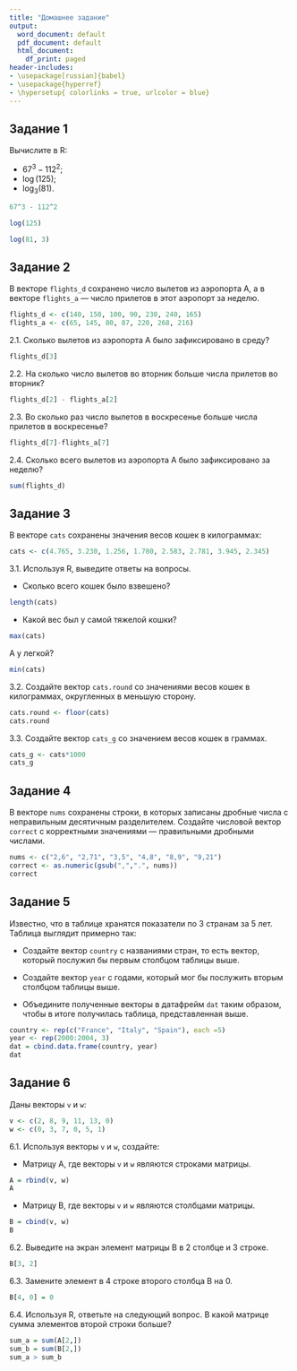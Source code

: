 ```yaml
---
title: "Домашнее задание"
output:
  word_document: default
  pdf_document: default
  html_document:
    df_print: paged
header-includes:
- \usepackage[russian]{babel}
- \usepackage{hyperref}
- \hypersetup{ colorlinks = true, urlcolor = blue}
---
```


## Задание 1

Вычислите в R:

* $67 ^ 3 - 112 ^ 2$;
* $\log(125)$;
* $\log_3(81)$.
```r
67^3 - 112^2
```
```r
log(125)
```
```r
log(81, 3)
```


## Задание 2

В векторе `flights_d` сохранено число вылетов из аэропорта А, а в векторе `flights_a` — число прилетов в этот аэропорт за неделю.

```r
flights_d <- c(140, 150, 100, 90, 230, 240, 165)
flights_a <- c(65, 145, 80, 87, 220, 268, 216)
```

2.1. Сколько вылетов из аэропорта А было зафиксировано в среду?
```r
flights_d[3]
```

2.2.  На сколько число вылетов во вторник больше числа прилетов во вторник?
```r
flights_d[2] - flights_a[2]
```

2.3. Во сколько раз число вылетов в воскресенье больше числа прилетов в воскресенье?
```r
flights_d[7]-flights_a[7]
```

2.4. Сколько всего вылетов из аэропорта А было зафиксировано за неделю?
```r
sum(flights_d)
```

## Задание 3

В векторе `cats` сохранены значения весов кошек в килограммах:

```r
cats <- c(4.765, 3.230, 1.256, 1.780, 2.583, 2.781, 3.945, 2.345)
```

3.1. Используя R, выведите ответы на вопросы.

* Сколько всего кошек было взвешено?
```r
length(cats)
```

* Какой вес был у самой тяжелой кошки?
```r
max(cats)
```

А у легкой?
```r
min(cats)
```

3.2. Создайте вектор `cats.round` со значениями весов кошек в килограммах, округленных в меньшую сторону.
```r
cats.round <- floor(cats)
cats.round
```


3.3. Создайте вектор `cats_g` со значением весов кошек в граммах.
```r
cats_g <- cats*1000
cats_g
```

## Задание 4

В векторе `nums` сохранены строки, в которых записаны дробные числа с неправильным десятичным разделителем. Создайте числовой вектор `correct` с корректными значениями — правильными дробными числами.

```r
nums <- c("2,6", "2,71", "3,5", "4,8", "8,9", "9,21")
correct <- as.numeric(gsub(",",".", nums)) 
correct
```

## Задание 5

Известно, что в таблице хранятся показатели по 3 странам за 5 лет. Таблица выглядит примерно так:

\begin{table}[]
\centering
\begin{tabular}{|l|l|}
\hline
\textbf{country} & \textbf{year} \\ \hline
France           & 2000          \\ \hline
France           & 2001          \\ \hline
France           & 2002          \\ \hline
France           & 2003          \\ \hline
France           & 2004          \\ \hline
Italy            & 2000          \\ \hline
Italy            & 2001          \\ \hline
Italy            & 2002          \\ \hline
Italy            & 2003          \\ \hline
Italy            & 2004          \\ \hline
Spain            & 2000          \\ \hline
Spain            & 2001          \\ \hline
Spain            & 2002          \\ \hline
Spain            & 2003          \\ \hline
Spain            & 2004          \\ \hline
\end{tabular}
\end{table}

* Создайте вектор `country` с названиями стран, то есть вектор, который послужил бы первым столбцом таблицы выше.

* Создайте вектор `year` с годами, который мог бы послужить вторым столбцом таблицы выше.

* Объедините полученные векторы в датафрейм `dat` таким образом, чтобы в итоге получилась таблица, представленная выше.
```r
country <- rep(c("France", "Italy", "Spain"), each =5)
year <- rep(2000:2004, 3)
dat = cbind.data.frame(country, year)
dat
```

## Задание 6

Даны векторы `v` и `w`:

```r
v <- c(2, 8, 9, 11, 13, 0)
w <- c(0, 3, 7, 0, 5, 1)
```

6.1. Используя векторы `v` и `w`, создайте:

* Матрицу A, где векторы `v` и `w` являются строками матрицы. 
```r
A = rbind(v, w)
A
```

* Матрицу B, где векторы `v` и `w` являются столбцами матрицы. 
```r
B = cbind(v, w)
B
```

6.2. Выведите на экран элемент матрицы B в 2 столбце и 3 строке.
```r
B[3, 2]
```

6.3. Замените элемент в 4 строке второго столбца B на 0.
```r
B[4, 0] = 0
```

6.4. Используя R, ответьте на следующий вопрос. В какой матрице сумма элементов второй строки больше?
```r
sum_a = sum(A[2,])
sum_b = sum(B[2,])
sum_a > sum_b
```

